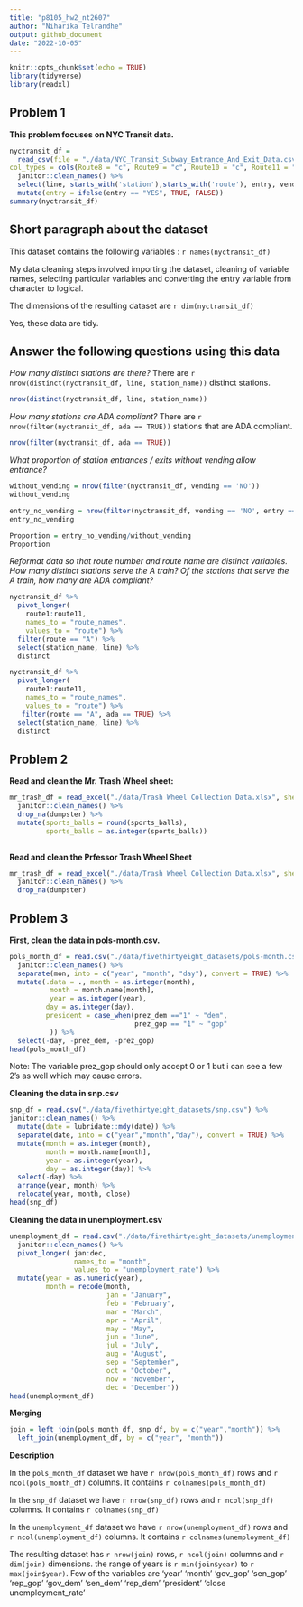 ```yaml
---
title: "p8105_hw2_nt2607"
author: "Niharika Telrandhe"
output: github_document 
date: "2022-10-05"
---
```


```r
knitr::opts_chunk$set(echo = TRUE)
library(tidyverse)
library(readxl)
```

## Problem 1
**This problem focuses on NYC Transit data.**

```r
nyctransit_df = 
  read_csv(file = "./data/NYC_Transit_Subway_Entrance_And_Exit_Data.csv",
col_types = cols(Route8 = "c", Route9 = "c", Route10 = "c", Route11 = "c")) %>% 
  janitor::clean_names() %>% 
  select(line, starts_with('station'),starts_with('route'), entry, vending, entrance_type, ada, -station_location) %>% 
  mutate(entry = ifelse(entry == "YES", TRUE, FALSE))
summary(nyctransit_df)
```
## Short paragraph about the dataset

This dataset contains the following variables : `r names(nyctransit_df)`

My data cleaning steps involved importing the dataset, cleaning of variable names, selecting particular variables and converting the entry variable from character to logical.

The dimensions of the resulting dataset are `r dim(nyctransit_df)`

Yes, these data are tidy.

## Answer the following questions using this data

*How many distinct stations are there?*
There are `r nrow(distinct(nyctransit_df, line, station_name))` distinct stations.
```r
nrow(distinct(nyctransit_df, line, station_name))
```

*How many stations are ADA compliant?*
There are `r nrow(filter(nyctransit_df, ada == TRUE))` stations that are ADA compliant.

```r
nrow(filter(nyctransit_df, ada == TRUE))
```

*What proportion of station entrances / exits without vending allow entrance?*
```r
without_vending = nrow(filter(nyctransit_df, vending == 'NO'))
without_vending

entry_no_vending = nrow(filter(nyctransit_df, vending == 'NO', entry == 'TRUE'))
entry_no_vending

Proportion = entry_no_vending/without_vending
Proportion

```

*Reformat data so that route number and route name are distinct variables. How many distinct stations serve the A train? Of the stations that serve the A train, how many are ADA compliant?*

```r
nyctransit_df %>%
  pivot_longer(
    route1:route11,
    names_to = "route_names",
    values_to = "route") %>% 
  filter(route == "A") %>% 
  select(station_name, line) %>% 
  distinct

nyctransit_df %>% 
  pivot_longer(
    route1:route11,
    names_to = "route_names",
    values_to = "route") %>% 
   filter(route == "A", ada == TRUE) %>% 
  select(station_name, line) %>% 
  distinct
```

## Problem 2
**Read and clean the Mr. Trash Wheel sheet:**

```r
mr_trash_df = read_excel("./data/Trash Wheel Collection Data.xlsx", sheet = "Mr. Trash Wheel", range = "A2:N549") %>%
  janitor::clean_names() %>% 
  drop_na(dumpster) %>% 
  mutate(sports_balls = round(sports_balls),
         sports_balls = as.integer(sports_balls))
  

```

**Read and clean the Prfessor Trash Wheel Sheet**

```r
mr_trash_df = read_excel("./data/Trash Wheel Collection Data.xlsx", sheet = "Professor Trash Wheel", range = "A2:M96") %>%
  janitor::clean_names() %>% 
  drop_na(dumpster)

```





## Problem 3
**First, clean the data in pols-month.csv.**

```r
pols_month_df = read.csv("./data/fivethirtyeight_datasets/pols-month.csv") %>% 
  janitor::clean_names() %>%
  separate(mon, into = c("year", "month", "day"), convert = TRUE) %>%
  mutate(.data = ., month = as.integer(month),
          month = month.name[month],
          year = as.integer(year),
         day = as.integer(day),
         president = case_when(prez_dem =="1" ~ "dem",
                               prez_gop == "1" ~ "gop"
          )) %>% 
  select(-day, -prez_dem, -prez_gop)
head(pols_month_df)
```

Note: The variable prez_gop should only accept 0 or 1 but i can see a few 2's as well which may cause errors.

**Cleaning the data in snp.csv**

```r
snp_df = read.csv("./data/fivethirtyeight_datasets/snp.csv") %>%
janitor::clean_names() %>%
  mutate(date = lubridate::mdy(date)) %>%
  separate(date, into = c("year","month","day"), convert = TRUE) %>%
  mutate(month = as.integer(month),
         month = month.name[month],
         year = as.integer(year),
         day = as.integer(day)) %>% 
  select(-day) %>% 
  arrange(year, month) %>% 
  relocate(year, month, close)
head(snp_df)
```

**Cleaning the data in unemployment.csv**

```r
unemployment_df = read.csv("./data/fivethirtyeight_datasets/unemployment.csv") %>% 
  janitor::clean_names() %>%
  pivot_longer( jan:dec,
                names_to = "month",
                values_to = "unemployment_rate") %>% 
  mutate(year = as.numeric(year),
         month = recode(month,
                        jan = "January",
                        feb = "February",
                        mar = "March",
                        apr = "April",
                        may = "May",
                        jun = "June",
                        jul = "July",
                        aug = "August",
                        sep = "September",
                        oct = "October",
                        nov = "November",
                        dec = "December"))
head(unemployment_df)
```

**Merging**

```r
join = left_join(pols_month_df, snp_df, by = c("year","month")) %>%
  left_join(unemployment_df, by = c("year", "month"))
```
**Description**

In the `pols_month_df` dataset we have `r nrow(pols_month_df)` rows and `r ncol(pols_month_df)` columns. It contains `r colnames(pols_month_df)` 

In the `snp_df` dataset we have `r nrow(snp_df)` rows and `r ncol(snp_df)` columns. It contains `r colnames(snp_df)`

In the `unemployment_df` dataset we have `r nrow(unemployment_df)` rows and `r ncol(unemployment_df)` columns. It contains `r colnames(unemployment_df)`

The resulting dataset has `r nrow(join)` rows, `r ncol(join)` columns and `r dim(join)` dimensions. the range of years is `r min(join$year)` to `r max(join$year)`. Few of the variables are 'year' 'month' 'gov_gop' 'sen_gop' 'rep_gop' 'gov_dem' 'sen_dem' 'rep_dem' 'president' 'close unemployment_rate'



